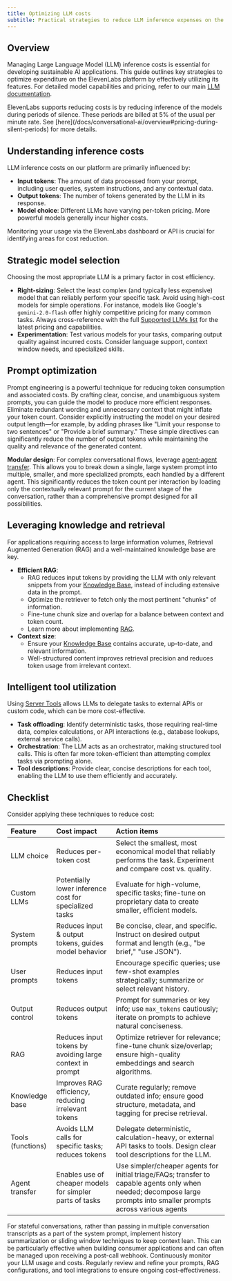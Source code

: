 ```yaml
---
title: Optimizing LLM costs
subtitle: Practical strategies to reduce LLM inference expenses on the ElevenLabs platform.
---
```


## Overview

Managing Large Language Model (LLM) inference costs is essential for developing sustainable AI applications. This guide outlines key strategies to optimize expenditure on the ElevenLabs platform by effectively utilizing its features. For detailed model capabilities and pricing, refer to our main [LLM documentation](/docs/conversational-ai/customization/llm).

<Note>
 ElevenLabs supports reducing costs is by reducing inference of the models during
  periods of silence. These periods are billed at 5% of the usual per minute rate. See
  [here](/docs/conversational-ai/overview#pricing-during-silent-periods) for more details.
</Note>

## Understanding inference costs

LLM inference costs on our platform are primarily influenced by:

- **Input tokens**: The amount of data processed from your prompt, including user queries, system instructions, and any contextual data.
- **Output tokens**: The number of tokens generated by the LLM in its response.
- **Model choice**: Different LLMs have varying per-token pricing. More powerful models generally incur higher costs.

Monitoring your usage via the ElevenLabs dashboard or API is crucial for identifying areas for cost reduction.

## Strategic model selection

Choosing the most appropriate LLM is a primary factor in cost efficiency.

- **Right-sizing**: Select the least complex (and typically less expensive) model that can reliably perform your specific task. Avoid using high-cost models for simple operations. For instance, models like Google's `gemini-2.0-flash` offer highly competitive pricing for many common tasks. Always cross-reference with the full [Supported LLMs list](/docs/conversational-ai/customization/llm#supported-llms) for the latest pricing and capabilities.
- **Experimentation**: Test various models for your tasks, comparing output quality against incurred costs. Consider language support, context window needs, and specialized skills.

## Prompt optimization

Prompt engineering is a powerful technique for reducing token consumption and associated costs. By crafting clear, concise, and unambiguous system prompts, you can guide the model to produce more efficient responses. Eliminate redundant wording and unnecessary context that might inflate your token count. Consider explicitly instructing the model on your desired output length—for example, by adding phrases like "Limit your response to two sentences" or "Provide a brief summary." These simple directives can significantly reduce the number of output tokens while maintaining the quality and relevance of the generated content.

**Modular design**: For complex conversational flows, leverage [agent-agent transfer](/docs/conversational-ai/customization/tools/system-tools/agent-transfer). This allows you to break down a single, large system prompt into multiple, smaller, and more specialized prompts, each handled by a different agent. This significantly reduces the token count per interaction by loading only the contextually relevant prompt for the current stage of the conversation, rather than a comprehensive prompt designed for all possibilities.

## Leveraging knowledge and retrieval

For applications requiring access to large information volumes, Retrieval Augmented Generation (RAG) and a well-maintained knowledge base are key.

- **Efficient RAG**:
  - RAG reduces input tokens by providing the LLM with only relevant snippets from your [Knowledge Base](/docs/conversational-ai/customization/knowledge-base), instead of including extensive data in the prompt.
  - Optimize the retriever to fetch only the most pertinent "chunks" of information.
  - Fine-tune chunk size and overlap for a balance between context and token count.
  - Learn more about implementing [RAG](/docs/conversational-ai/customization/knowledge-base/rag).
- **Context size**:
  - Ensure your [Knowledge Base](/docs/conversational-ai/customization/knowledge-base) contains accurate, up-to-date, and relevant information.
  - Well-structured content improves retrieval precision and reduces token usage from irrelevant context.

## Intelligent tool utilization

Using [Server Tools](/docs/conversational-ai/customization/tools/server-tools) allows LLMs to delegate tasks to external APIs or custom code, which can be more cost-effective.

- **Task offloading**: Identify deterministic tasks, those requiring real-time data, complex calculations, or API interactions (e.g., database lookups, external service calls).
- **Orchestration**: The LLM acts as an orchestrator, making structured tool calls. This is often far more token-efficient than attempting complex tasks via prompting alone.
- **Tool descriptions**: Provide clear, concise descriptions for each tool, enabling the LLM to use them efficiently and accurately.

## Checklist

Consider applying these techniques to reduce cost:

| Feature           | Cost impact                                              | Action items                                                                                                                                                        |
| :---------------- | :------------------------------------------------------- | :------------------------------------------------------------------------------------------------------------------------------------------------------------------ |
| LLM choice        | Reduces per-token cost                                   | Select the smallest, most economical model that reliably performs the task. Experiment and compare cost vs. quality.                                                |
| Custom LLMs       | Potentially lower inference cost for specialized tasks   | Evaluate for high-volume, specific tasks; fine-tune on proprietary data to create smaller, efficient models.                                                        |
| System prompts    | Reduces input & output tokens, guides model behavior     | Be concise, clear, and specific. Instruct on desired output format and length (e.g., "be brief," "use JSON").                                                       |
| User prompts      | Reduces input tokens                                     | Encourage specific queries; use few-shot examples strategically; summarize or select relevant history.                                                              |
| Output control    | Reduces output tokens                                    | Prompt for summaries or key info; use `max_tokens` cautiously; iterate on prompts to achieve natural conciseness.                                                   |
| RAG               | Reduces input tokens by avoiding large context in prompt | Optimize retriever for relevance; fine-tune chunk size/overlap; ensure high-quality embeddings and search algorithms.                                               |
| Knowledge base    | Improves RAG efficiency, reducing irrelevant tokens      | Curate regularly; remove outdated info; ensure good structure, metadata, and tagging for precise retrieval.                                                         |
| Tools (functions) | Avoids LLM calls for specific tasks; reduces tokens      | Delegate deterministic, calculation-heavy, or external API tasks to tools. Design clear tool descriptions for the LLM.                                              |
| Agent transfer    | Enables use of cheaper models for simpler parts of tasks | Use simpler/cheaper agents for initial triage/FAQs; transfer to capable agents only when needed; decompose large prompts into smaller prompts across various agents |

<Note title="Conversation history management">
  For stateful conversations, rather than passing in multiple conversation transcripts as a part of
  the system prompt, implement history summarization or sliding window techniques to keep context
  lean. This can be particularly effective when building consumer applications and can often be
  managed upon receiving a post-call webhook.
</Note>

<Tip>
  Continuously monitor your LLM usage and costs. Regularly review and refine your prompts, RAG
  configurations, and tool integrations to ensure ongoing cost-effectiveness.
</Tip>
